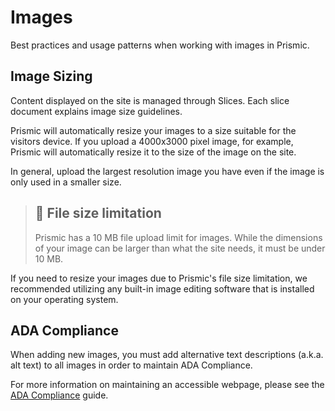 
<Meta title="Documentation/General/Images" />

# Images

Best practices and usage patterns when working with images in Prismic.

## Image Sizing

Content displayed on the site is managed through Slices. Each slice document
explains image size guidelines.

Prismic will automatically resize your images to a size suitable for the
visitors device. If you upload a 4000x3000 pixel image, for example, Prismic
will automatically resize it to the size of the image on the site.

In general, upload the largest resolution image you have even if the image is
only used in a smaller size.

> ## 🚧 File size limitation
>
> Prismic has a 10 MB file upload limit for images. While the dimensions of your
> image can be larger than what the site needs, it must be under 10 MB.

If you need to resize your images due to Prismic's file size limitation, we
recommended utilizing any built-in image editing software that is installed on
your operating system.

## ADA Compliance

When adding new images, you must add alternative text descriptions (a.k.a. alt
text) to all images in order to maintain ADA Compliance.

For more information on maintaining an accessible webpage, please see the
[ADA Compliance](/admin/guides/general/accessibility-ada-compliance) guide.
